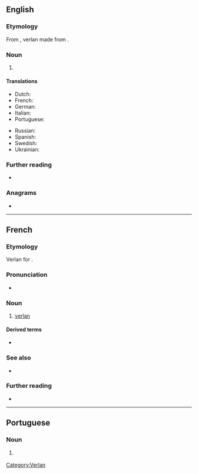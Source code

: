 {{also|Verlan}}
==English==

===Etymology===
From {{bor|en|fr|verlan}}, verlan made from {{m|fr|envers|à l'envers|back to front}}.

===Noun===
{{examples-right|examples=

* {{m|fr|barjot}} (from {{m|fr|jobard}}, “crazy”)
* {{m|fr|laisse béton}} (from {{m|fr|laisser tomber|laisse tomber}}, “forget it”)
* {{m|fr|keum}} (from {{m|fr|mec}}, “guy, bloke”)
* {{m|fr|meuf}} (from {{m|fr|femme}}, “woman,  lady”)
* {{m|fr|ripou}} (from {{m|fr|pourri}}, “corrupt, rotten”)
* {{m|fr|tromé}} (from {{m|fr|métro}}, “subway, underground”)
* {{m|fr|[[t'es]] [[ouf]]}} (from {{m|fr|tu es [[fou]]}}, “you are crazy”)
* {{m|fr|verlan}} (from {{m|fr|à l'[[envers]]}}, “back to front”)}}
{{en-noun|-}}

# {{def|A type of [[backslang]] used in [[French]], in which the order of the [[syllable]]s or sounds of words is changed.}}

====Translations====
{{trans-top|a type of backslang used in French}}
* Dutch: {{t|nl|verlan|n}}
* French: {{t+|fr|verlan|m}}
* German: {{t|de|Verlan}}<!--gender? See German Wikipedia article-->
* Italian: {{t|it|verlan|m}}
* Portuguese: {{t|pt|verlan|m}}
{{trans-mid}}
* Russian: {{t+|ru|верла́н|m}}
* Spanish: {{t|es|verlan|m}}
* Swedish: {{t+|sv|verlan|c}}
* Ukrainian: {{t|uk|верла́н|m}}
{{trans-bottom}}

===Further reading===
* {{projectlink|wikipedia}}

===Anagrams===
* {{anagrams|en|Lavern|Vernal|nerval|vernal}}

----

==French==

===Etymology===
Verlan for {{m|fr|envers|à l'envers|back to front}}.

===Pronunciation===
* {{fr-IPA}}

===Noun===
{{fr-noun|m|-}}

# [[#English|verlan]]

====Derived terms====
* {{l|fr|verlaniser}}

===See also===
* {{l|fr|louchébem}}

===Further reading===
* {{R:TLFi}}

[[Category:Verlan]]

----

==Portuguese==

===Noun===
{{pt-noun|m|-}}

# {{l|en|verlan}} {{gloss|a type of backslang used in France}}